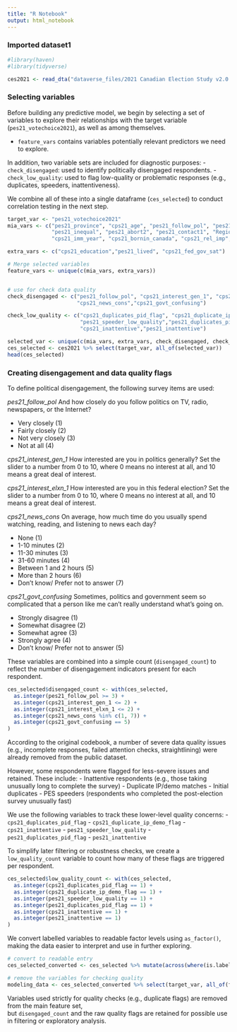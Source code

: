 ```yaml
---
title: "R Notebook"
output: html_notebook
---
```


### Imported dataset1

```r
#library(haven)
#library(tidyverse)

ces2021 <- read_dta("dataverse_files/2021 Canadian Election Study v2.0.dta")
```


### Selecting variables

Before building any predictive model, we begin by selecting a set of variables to explore their relationships with the target variable (`pes21_votechoice2021`), as well as among themselves.

- `feature_vars` contains variables potentially relevant predictors we need to explore.

In addition, two variable sets are included for diagnostic purposes:
- `check_disengaged`: used to identify politically disengaged respondents.
- `check_low_quality`: used to flag low-quality or problematic responses (e.g., duplicates, speeders, inattentiveness).

We combine all of these into a single dataframe (`ces_selected`) to conduct correlation testing in the next step.

```r
target_var <- "pes21_votechoice2021"
mia_vars <- c("pes21_province", "cps21_age", "pes21_follow_pol", "pes21_rural_urban", 
              "pes21_inequal", "pes21_abort2", "pes21_contact1", "Region", "cps21_marital",
              "cps21_imm_year", "cps21_bornin_canada", "cps21_rel_imp", "cps21_volunteer")

extra_vars <- c("cps21_education","pes21_lived", "cps21_fed_gov_sat")

# Merge selected variables
feature_vars <- unique(c(mia_vars, extra_vars))


# use for check data quality
check_disengaged <- c("pes21_follow_pol", "cps21_interest_gen_1", "cps21_interest_elxn_1",
                      "cps21_news_cons","cps21_govt_confusing")

check_low_quality <- c("cps21_duplicates_pid_flag", "cps21_duplicate_ip_demo_flag", 
                       "pes21_speeder_low_quality","pes21_duplicates_pid_flag",
                       "cps21_inattentive","pes21_inattentive")

selected_var <- unique(c(mia_vars, extra_vars, check_disengaged, check_low_quality))
ces_selected <- ces2021 %>% select(target_var, all_of(selected_var))
head(ces_selected)
```

### Creating disengagement and data quality flags

To define political disengagement, the following survey items are used:

*pes21_follow_pol* And how closely do you follow politics on TV, radio, newspapers, or the Internet?

- Very closely (1)
- Fairly closely (2)
- Not very closely (3)
- Not at all (4)

*cps21_interest_gen_1* How interested are you in politics generally? Set the slider to a number from 0 to 10, where 0 means no interest at all, and 10 means a great deal of interest.

*cps21_interest_elxn_1* How interested are you in this federal election? Set the slider to a number from 0 to 10, where 0 means no interest at all, and 10 means a great deal of interest.

*cps21_news_cons* On average, how much time do you usually spend watching, reading, and listening to news each day?

- None (1)
- 1-10 minutes (2)
- 11-30 minutes (3)
- 31-60 minutes (4)
- Between 1 and 2 hours (5)
- More than 2 hours (6)
- Don't know/ Prefer not to answer (7)

*cps21_govt_confusing* Sometimes, politics and government seem so complicated that a person like me can't really understand what's going on.

- Strongly disagree (1)
- Somewhat disagree (2)
- Somewhat agree (3)
- Strongly agree (4)
- Don't know/ Prefer not to answer (5)

These variables are combined into a simple count (`disengaged_count`) to reflect the number of disengagement indicators present for each respondent.

```r
ces_selected$disengaged_count <- with(ces_selected,
  as.integer(pes21_follow_pol >= 3) +
  as.integer(cps21_interest_gen_1 <= 2) +
  as.integer(cps21_interest_elxn_1 <= 2) +
  as.integer(cps21_news_cons %in% c(1, 7)) +
  as.integer(cps21_govt_confusing == 5)
)
```

According to the original codebook, a number of severe data quality issues (e.g., incomplete responses, failed attention checks, straightlining) were already removed from the public dataset.

However, some respondents were flagged for less-severe issues and retained. These include:
- Inattentive respondents (e.g., those taking unusually long to complete the survey)
- Duplicate IP/demo matches
- Initial duplicates
- PES speeders (respondents who completed the post-election survey unusually fast)

We use the following variables to track these lower-level quality concerns:
- `cps21_duplicates_pid_flag`
- `cps21_duplicate_ip_demo_flag`
- `cps21_inattentive`
- `pes21_speeder_low_quality`
- `pes21_duplicates_pid_flag`
- `pes21_inattentive`

To simplify later filtering or robustness checks, we create a `low_quality_count` variable to count how many of these flags are triggered per respondent.


```r
ces_selected$low_quality_count <- with(ces_selected,
  as.integer(cps21_duplicates_pid_flag == 1) +
  as.integer(cps21_duplicate_ip_demo_flag == 1) +
  as.integer(pes21_speeder_low_quality == 1) +
  as.integer(pes21_duplicates_pid_flag == 1) +
  as.integer(cps21_inattentive == 1) +
  as.integer(pes21_inattentive == 1)
)
```

We convert labelled variables to readable factor levels using `as_factor()`, making the data easier to interpret and use in further exploring.

```r
# convert to readable entry
ces_selected_converted <- ces_selected %>% mutate(across(where(is.labelled), as_factor))

# remove the variables for checking quality
modeling_data <- ces_selected_converted %>% select(target_var, all_of(feature_vars), disengaged_count, check_low_quality)
```

Variables used strictly for quality checks (e.g., duplicate flags) are removed from the main feature set,  
but `disengaged_count` and the raw quality flags are retained for possible use in filtering or exploratory analysis.
